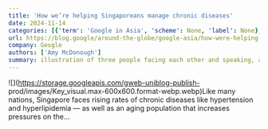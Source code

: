 ```yaml
---
title: 'How we’re helping Singaporeans manage chronic diseases'
date: 2024-11-14
categories: [{'term': 'Google in Asia', 'scheme': None, 'label': None}, {'term': 'Health', 'scheme': None, 'label': None}]
url: https://blog.google/around-the-globe/google-asia/how-were-helping-singaporeans-manage-chronic-diseases/
company: Google
authors: ['Amy McDonough']
summary: illustration of three people facing each other and speaking, against a blue background
---
```



![](https://storage.googleapis.com/gweb-uniblog-publish-
prod/images/Key_visual.max-600x600.format-webp.webp)Like many nations,
Singapore faces rising rates of chronic diseases like hypertension and
hyperlipidemia — as well as an aging population that increases pressures on
the…

